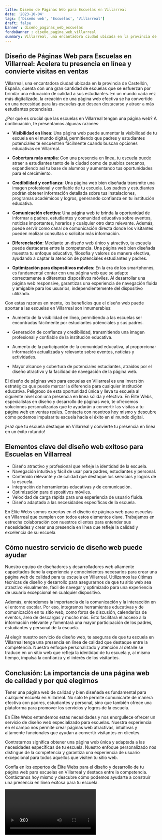 ```yaml
---
title: Diseño de Páginas Web para Escuelas en Villarreal
date: '2023-10-04'
tags: ['Diseño web', 'Escuelas', 'Villarreal']
draft: false
banner : diseño_paginas_web_escuelas
fondoBanner : diseño_pagina_web_villarreal
summary: Villarreal, una encantadora ciudad ubicada en la provincia de Castellón, España, cuenta con una gran cantidad de escuelas que se esfuerzan por brindar una educación de calidad a sus estudiantes. En un mundo cada vez más digitalizado, la creación de una página web efectiva se ha convertido en una necesidad para las escuelas que desean destacarse y atraer a más estudiantes potenciales.
---
```


## Diseño de Páginas Web para Escuelas en Villarreal: Acelera tu presencia en línea y convierte visitas en ventas

Villarreal, una encantadora ciudad ubicada en la provincia de Castellón, España, cuenta con una gran cantidad de escuelas que se esfuerzan por brindar una educación de calidad a sus estudiantes. En un mundo cada vez más digitalizado, la creación de una página web efectiva se ha convertido en una necesidad para las escuelas que desean destacarse y atraer a más estudiantes potenciales.

¿Por qué es crucial que las escuelas en Villarreal tengan una página web? A continuación, te presentamos algunas razones:

- **Visibilidad en línea**: Una página web puede aumentar la visibilidad de tu escuela en el mundo digital, permitiendo que padres y estudiantes potenciales te encuentren fácilmente cuando buscan opciones educativas en Villarreal.

- **Cobertura más amplia**: Con una presencia en línea, tu escuela puede atraer a estudiantes tanto de la ciudad como de pueblos cercanos, expandiendo así tu base de alumnos y aumentando tus oportunidades para el crecimiento.

- **Credibilidad y confianza**: Una página web bien diseñada transmite una imagen profesional y confiable de tu escuela. Los padres y estudiantes podrán obtener información detallada sobre tus instalaciones, programas académicos y logros, generando confianza en tu institución educativa.

- **Comunicación efectiva**: Una página web te brinda la oportunidad de informar a padres, estudiantes y comunidad educativa sobre eventos, noticias importantes, horarios y cualquier otro dato relevante. Además, puede servir como canal de comunicación directa donde los visitantes pueden realizar consultas o solicitar más información.

- **Diferenciación**: Mediante un diseño web único y atractivo, tu escuela puede destacarse entre la competencia. Una página web bien diseñada muestra tu enfoque educativo, filosofía y valores de manera efectiva, ayudando a captar la atención de potenciales estudiantes y padres.

- **Optimización para dispositivos móviles**: En la era de los smartphones, es fundamental contar con una página web que se adapte correctamente a diferentes dispositivos móviles. Al desarrollar una página web responsive, garantizas una experiencia de navegación fluida y amigable para los usuarios, independientemente del dispositivo utilizado.

Con estas razones en mente, los beneficios que el diseño web puede aportar a las escuelas en Villarreal son innumerables:

- Aumento de la visibilidad en línea, permitiendo a las escuelas ser encontradas fácilmente por estudiantes potenciales y sus padres.

- Generación de confianza y credibilidad, transmitiendo una imagen profesional y confiable de la institución educativa.

- Aumento de la participación de la comunidad educativa, al proporcionar información actualizada y relevante sobre eventos, noticias y actividades.

- Mayor alcance y cobertura de potenciales estudiantes, atraídos por el diseño atractivo y la facilidad de navegación de la página web.

El diseño de páginas web para escuelas en Villarreal es una inversión estratégica que puede marcar la diferencia para cualquier institución educativa. Peligroso de esta oportunidad única y lleva tu escuela al siguiente nivel con una presencia en línea sólida y efectiva. En Élite Webs, especialistas en diseño y desarrollo de páginas web, te ofrecemos soluciones personalizadas que te ayudarán a convertir las visitas a tu página web en ventas reales. Contacta con nosotros hoy mismo y descubre cómo podemos impulsar tu escuela hacia el éxito en el mundo digital.

¡Haz que tu escuela destaque en Villarreal y convierte tu presencia en línea en un éxito rotundo!

<GifSeo />

<Cta />

## Elementos clave del diseño web exitoso para Escuelas en Villarreal

- Diseño atractivo y profesional que refleje la identidad de la escuela.
- Navegación intuitiva y fácil de usar para padres, estudiantes y personal.
- Contenido relevante y de calidad que destaque los servicios y logros de la escuela.
- Integración de herramientas educativas y de comunicación.
- Optimización para dispositivos móviles.
- Velocidad de carga rápida para una experiencia de usuario fluida.
- Diseño adaptado a las necesidades específicas de la escuela.

En Élite Webs somos expertos en el diseño de páginas web para escuelas en Villarreal que cumplen con todos estos elementos clave. Trabajamos en estrecha colaboración con nuestros clientes para entender sus necesidades y crear una presencia en línea que refleje la calidad y excelencia de su escuela.

## Cómo nuestro servicio de diseño web puede ayudar

Nuestro equipo de diseñadores y desarrolladores web altamente capacitados tiene la experiencia y conocimientos necesarios para crear una página web de calidad para tu escuela en Villarreal. Utilizamos las últimas técnicas de diseño y desarrollo para asegurarnos de que tu sitio web sea atractivo visualmente, fácil de navegar y optimizado para una experiencia de usuario excepcional en cualquier dispositivo.

Además, entendemos la importancia de la comunicación y la interacción en el entorno escolar. Por eso, integramos herramientas educativas y de comunicación en tu sitio web, como foros de discusión, calendarios de eventos, área de descargas y mucho más. Esto facilitará el acceso a la información relevante y fomentará una mayor participación de los padres, estudiantes y personal de la escuela.

Al elegir nuestro servicio de diseño web, te aseguras de que tu escuela en Villarreal tenga una presencia en línea de calidad que destaque entre la competencia. Nuestro enfoque personalizado y atención al detalle se traduce en un sitio web que refleja la identidad de tu escuela y, al mismo tiempo, impulsa la confianza y el interés de los visitantes.

## Conclusión: La importancia de una página web de calidad y por qué elegirnos

Tener una página web de calidad y bien diseñada es fundamental para cualquier escuela en Villarreal. No solo te permite comunicarte de manera efectiva con padres, estudiantes y personal, sino que también ofrece una plataforma para promover los servicios y logros de la escuela.

En Élite Webs entendemos estas necesidades y nos enorgullece ofrecer un servicio de diseño web especializado para escuelas. Nuestra experiencia en el campo nos permite crear páginas web atractivas, intuitivas y altamente funcionales que ayudan a convertir visitantes en clientes.

Contratarnos significa obtener una página web única y adaptada a las necesidades específicas de tu escuela. Nuestro enfoque personalizado nos distingue de la competencia y garantiza una experiencia de usuario excepcional para todos aquellos que visiten tu sitio web.

Confía en los expertos de Élite Webs para el diseño y desarrollo de tu página web para escuelas en Villarreal y destaca entre la competencia. Contáctanos hoy mismo y descubre cómo podemos ayudarte a construir una presencia en línea exitosa para tu escuela.

<Video />

<CtaBot job='Escuelas' city='Villarreal'/>

<Gmaps query='Villarreal+españa+maps' />